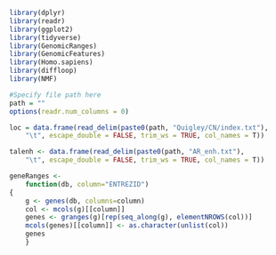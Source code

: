 ```r
library(dplyr)
library(readr)
library(ggplot2)
library(tidyverse)
library(GenomicRanges)
library(GenomicFeatures)
library(Homo.sapiens)
library(diffloop)
library(NMF)

#Specify file path here
path = ""
options(readr.num_columns = 0)

loc = data.frame(read_delim(paste0(path, "Quigley/CN/index.txt"), 
    "\t", escape_double = FALSE, trim_ws = TRUE, col_names = T))

talenh <- data.frame(read_delim(paste0(path, "AR_enh.txt"), 
    "\t", escape_double = FALSE, trim_ws = TRUE, col_names = T))

``` 


```r
geneRanges <- 
    function(db, column="ENTREZID")
{
    g <- genes(db, columns=column)
    col <- mcols(g)[[column]]
    genes <- granges(g)[rep(seq_along(g), elementNROWS(col))]
    mcols(genes)[[column]] <- as.character(unlist(col))
    genes
    }

```
